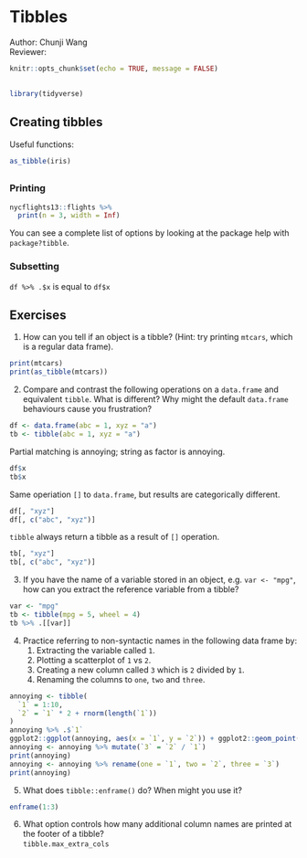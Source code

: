 # Tibbles

Author: Chunji Wang   
Reviewer:

```r
knitr::opts_chunk$set(echo = TRUE, message = FALSE)
```

##

###
```r
library(tidyverse)
```

## Creating tibbles

Useful functions:
```r
as_tibble(iris)
```

##

### Printing
```r
nycflights13::flights %>% 
  print(n = 3, width = Inf)
```

You can see a complete list of options by looking at the package help with `package?tibble`.

### Subsetting
`df %>% .$x` is equal to `df$x`

##

## Exercises

1. How can you tell if an object is a tibble? (Hint: try printing `mtcars`, which is a regular data frame).

```r
print(mtcars)
print(as_tibble(mtcars))
```

2. Compare and contrast the following operations on a `data.frame` and equivalent `tibble`. What is different? Why might the default `data.frame` behaviours cause you frustration?

```r
df <- data.frame(abc = 1, xyz = "a")
tb <- tibble(abc = 1, xyz = "a")
```
Partial matching is annoying; string as factor is annoying.
```r
df$x
tb$x
```
Same operiation `[]` to `data.frame`, but results are categorically different.
```r
df[, "xyz"]
df[, c("abc", "xyz")]
```
`tibble` always return a tibble as a result of `[]` operation.
```r
tb[, "xyz"]
tb[, c("abc", "xyz")]
```

3. If you have the name of a variable stored in an object, e.g. `var <- "mpg"`, how can you extract the reference variable from a tibble?

```r
var <- "mpg"
tb <- tibble(mpg = 5, wheel = 4)
tb %>% .[[var]]
```

4. Practice referring to non-syntactic names in the following data frame by:
    1. Extracting the variable called `1`.
    2. Plotting a scatterplot of `1` vs `2`.
    3. Creating a new column called `3` which is `2` divided by `1`.
    4. Renaming the columns to `one`, `two` and `three`.

```r
annoying <- tibble(
  `1` = 1:10,
  `2` = `1` * 2 + rnorm(length(`1`))
)
annoying %>% .$`1`
ggplot2::ggplot(annoying, aes(x = `1`, y = `2`)) + ggplot2::geom_point()
annoying <- annoying %>% mutate(`3` = `2` / `1`)
print(annoying)
annoying <- annoying %>% rename(one = `1`, two = `2`, three = `3`)
print(annoying)
```

5. What does `tibble::enframe()` do? When might you use it?
```r
enframe(1:3)
```


6. What option controls how many additional column names are printed at the footer of a tibble?  
`tibble.max_extra_cols`
